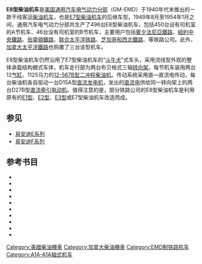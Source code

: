 {{noteTA
|G1 = Railway
}}
{{Infobox Locomotive
| name = E8
| image = Rock Island locomotive 652.jpg
| caption = [[芝加哥，岩島和太平洋鐵路|岩島鐵路]]的E8型柴油机车
| type = [[柴油机车|柴油机车]]
| origin = {{USA}}
| designer = 
| builder = [[通用汽车|GM]]-[[易安迪|EMD]]
| buildmodel = 
| serialnumber = 
| builddate  = 1949年—1954年
| totalproduction  = 450台A节机车、46台B节机车
| user = 
| aarwheels = [[A1A-A1A|A1A-A1A]]
| uicclass = 
| gauge = 1,435毫米
| bogies = 
| wheeldiameter = 914毫米（36英寸）
| axleload = 
| wheelbase =
| minimumcurve = 
| length = 21,412毫米（70英尺3英寸）
| width = 3,239毫米（10英尺7.5英寸）
| height = 4,445毫米（14英尺7英寸）
| framesize = 
| weight = A节：143公吨（315,000磅）<br />B节：132公吨（290,000磅）
| fueltype = 
| fuelcap = 
| lubecap = 
| coolantcap = 
| watercap = 
| sandcap = 
| enginetype =  2 × [[易安迪567系列柴油机|EMD 12-567B]]
| enginepower = 2 × 1,125马力
| transmission = 直—直流电
| generator =  GM D15A
| tractionmotors = GM D27B
| topspeed = 137公里/小时（85英里/小时）
| sustainedspeed = 18公里/小时（11英里/小时）
| poweroutput = 
| tractiveeffort = 251千牛（56,500磅，起动）<br />138千牛（31,000磅，持续）
| locobrakes = [[空气制动|空气制动]]、[[电阻制动|电阻制动]]
| locobrakepower = 
| locobrakeforce = 
| trainbrakes = 
| safety = 
| notes =
}}
'''E8型柴油机车'''是[[美国|美国]][[通用汽车|通用汽车]][[易安迪|电气动力分部]]（GM-EMD）于1940年代末推出的一款干线客运[[柴油机车|柴油机车]]，也是[[E7型柴油机车|E7型柴油机车]]的后继车型。1949年8月至1954年1月之间，通用汽车电气动力分部共生产了496台E8型柴油机车，包括450台设有司机室的A节机车、46台没有司机室的B节机车，主要用户包括[[賓夕法尼亞鐵路|賓夕法尼亞鐵路]]、[[紐約中央鐵路|紐約中央鐵路]]、[[芝加哥，伯靈頓和昆西鐵路|伯靈頓鐵路]]、[[联合太平洋铁路|联合太平洋铁路]]、[[芝加哥和西北鐵路|芝加哥和西北鐵路]]、{{tsl|en|Richmond, Fredericksburg and Potomac Railroad|里乞蒙、弗雷德里克斯堡及波多马克铁路}}等铁路公司。此外，[[加拿大太平洋鐵路|加拿大太平洋鐵路]]也购置了三台该型机车。

E8型柴油机车仍然沿用了E7型柴油机车的“[[斗牛犬|斗牛犬]]”式车头，采用流线型外观的整体承载结构棚式车体，机车走行部为两台布贝格式三轴[[转向架|转向架]]。每节机车装用两台12[[气缸|气缸]]、1125马力的[[易安迪567系列柴油机|12-567B型]][[二冲程|二冲程]][[柴油机|柴油机]]。传动系统采用直—直流电传动，每台柴油机各自驱动一台D15A型[[直流发电机|直流发电机]]，发出的[[直流电|直流电]]供给同一转向架上的两台D27B型[[直流电动机|直流]][[牵引电动机|牵引电动机]]。值得注意的是，部分铁路公司的E8型柴油机车是利用原有的[[E1型柴油机车|E1型]]、[[E2型柴油机车|E2型]]、[[E3型柴油机车|E3型]]或E7型柴油机车改造而成。

== 参见 ==
{{Portal|鐵路}}
*[[易安迪E系列|易安迪E系列]]
*[[易安迪F系列|易安迪F系列]]

== 参考书目 ==
* {{cite book | last = Lamb | first = J. Parker | authorlink = | series = Railroads Past and Present | year = 2007 | title = ''Evolution of the American Diesel Locomotive'' | location = Bloomington, IN, USA | publisher = Indiana University Press | page = | isbn = 9780253348630 }}
* {{cite book | last = Marre | first = Louis A. | series = Railroad Reference Series (Book 10) | year = 1995 | title = ''Diesel Locomotives: The First 50 Years: A Guide to Diesels Built Before 1972'' | url = https://archive.org/details/diesellocomotive0000marr | location = Waukesha, WI, USA | publisher = Kalmbach Publishing | page = | isbn = 0890242585 }}
* {{cite book |author=Pinkepank, Jerry A. |title=''The Second Diesel Spotter's Guide'' |publisher=Kalmbach Publishing Company |location=Milwaukee, WI |year=1973 |isbn=0-89024-026-4 |page=}}
* {{cite book | last = Schafer | first = Mike | authorlink = | series = Enthusiast Color Series | year = 1998 | title = ''Vintage Diesel Locomotives'' | url = https://archive.org/details/vintagedieselloc00scha | location = Osceola, WI, USA | publisher = MBI Publishing | page = | isbn = 0760305072 }}
* {{cite book | last = Solomon | first = Brian | authorlink = | year = 2000 | title = ''The American Diesel Locomotive'' | url = https://archive.org/details/americandiesello0000solo | location = Osceola, WI, USA | publisher = MBI Publishing | page = | isbn = 0760306664 }}
* {{cite book | last = Solomon | first = Brian | authorlink = | year = 2006 | title = ''EMD Locomotives'' | url = https://archive.org/details/emdlocomotives0000solo | location = St. Paul, MN, USA | publisher = Voyageur Press | page = | isbn = 9780760323960 }}
* {{cite book | last = Solomon | first = Brian | authorlink = | year = 2011 | title = ''Electro-Motive E-Units and F-Units: The Illustrated History of North America's Favorite Locomotives'' | location = Minneapolis, MN, USA | publisher = Voyageur Press | page = | isbn = 9780760340073 }}
* {{cite book | last = Solomon | first = Brian | authorlink = | year = 2012 | title = ''North American Locomotives: A Railroad-by-Railroad Photohistory'' | location = Minneapolis, MN, USA | publisher = Voyageur Press | page =  | isbn = 9780760343708 }}
* {{cite book | last = Solomon | first = Brian | authorlink = | year = 2010 | title = ''Vintage Diesel Power'' | url = https://archive.org/details/vintagedieselpow0000solo | location = Minneapolis, MN, USA | publisher = MBI Publishing | page = | isbn = 9780760337950 }}
* {{cite book | last = Wilson | first = Jeff | authorlink = | date = 2002 | title = ''E Units: Electro-Motive's Classic Streamliners'' | series = Classic Trains / Golden Years of Railroading series | location = Waukesha, WI, USA | publisher = Kalmbach Publishing | page = | isbn = 0890246068 }}

{{易安迪柴油機車}}
{{美國國鐵使用車輛}}

{{DEFAULTSORT:E8}}
[[Category:美國柴油機車|Category:美國柴油機車]]
[[Category:加拿大柴油機車|Category:加拿大柴油機車]]
[[Category:EMD制铁路机车|Category:EMD制铁路机车]]
[[Category:A1A-A1A轴式机车|Category:A1A-A1A轴式机车]]